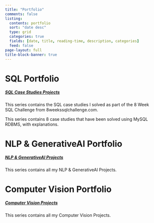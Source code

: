 ```yaml
---
title: "Portfolio"
comments: false
listing:
  contents: portfolio
  sort: "date desc"
  type: grid
  categories: true
  fields: [date, title, reading-time, description, categories]
  feed: false
page-layout: full
title-block-banner: true
---
```


# SQL Portfolio

##### [SQL Case Studies Projects](sql_portfolio.html)
This series contains the SQL case studies I solved as part of
the 8 Week SQL Challenge from 8weekssqlchallenge.com.

This series contains 8 case studies that have been solved using
MySQL RDBMS, with explanations.

# NLP & GenerativeAI Portfolio

##### [NLP & GenerativeAI Projects](nlp_&_generativeai_portfolio.html)
This series contains all my NLP & GenerativeAI Projects.

# Computer Vision Portfolio

##### [Computer Vision Projects](computer_vision_portfolio.html)
This series contains all my Computer Vision Projects.